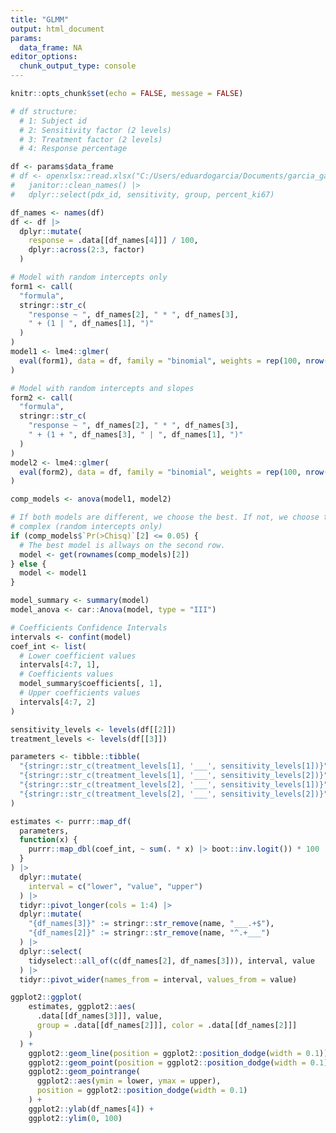 ```yaml
---
title: "GLMM"
output: html_document
params:
  data_frame: NA
editor_options: 
  chunk_output_type: console
---
```


```r
knitr::opts_chunk$set(echo = FALSE, message = FALSE)
```

```r
# df structure:
  # 1: Subject id
  # 2: Sensitivity factor (2 levels)
  # 3: Treatment factor (2 levels)
  # 4: Response percentage

df <- params$data_frame
# df <- openxlsx::read.xlsx("C:/Users/eduardogarcia/Documents/garcia_galea/t_monserrat/data/230322 table example for r script.xlsx") |>
#   janitor::clean_names() |>
#   dplyr::select(pdx_id, sensitivity, group, percent_ki67)

df_names <- names(df)
df <- df |>
  dplyr::mutate(
    response = .data[[df_names[4]]] / 100,
    dplyr::across(2:3, factor)
  )
```


```r

# Model with random intercepts only
form1 <- call(
  "formula",
  stringr::str_c(
    "response ~ ", df_names[2], " * ", df_names[3],
    " + (1 | ", df_names[1], ")"
  )
)
model1 <- lme4::glmer(
  eval(form1), data = df, family = "binomial", weights = rep(100, nrow(df))
)

# Model with random intercepts and slopes
form2 <- call(
  "formula",
  stringr::str_c(
    "response ~ ", df_names[2], " * ", df_names[3],
    " + (1 + ", df_names[3], " | ", df_names[1], ")"
  )
)
model2 <- lme4::glmer(
  eval(form2), data = df, family = "binomial", weights = rep(100, nrow(df))
)

comp_models <- anova(model1, model2)

# If both models are different, we choose the best. If not, we choose the less
# complex (random intercepts only)
if (comp_models$`Pr(>Chisq)`[2] <= 0.05) {
  # The best model is allways on the second row.
  model <- get(rownames(comp_models)[2])
} else {
  model <- model1
}


```

```r
model_summary <- summary(model)
model_anova <- car::Anova(model, type = "III")

# Coefficients Confidence Intervals 
intervals <- confint(model)
coef_int <- list(
  # Lower coefficient values
  intervals[4:7, 1],
  # Coefficients values
  model_summary$coefficients[, 1],
  # Upper coefficients values
  intervals[4:7, 2]
)

```

```r

sensitivity_levels <- levels(df[[2]])
treatment_levels <- levels(df[[3]])

parameters <- tibble::tibble(
  "{stringr::str_c(treatment_levels[1], '___', sensitivity_levels[1])}" := c(1, 0, 0, 0),
  "{stringr::str_c(treatment_levels[1], '___', sensitivity_levels[2])}" := c(1, 1, 0, 0),
  "{stringr::str_c(treatment_levels[2], '___', sensitivity_levels[1])}" := c(1, 0, 1, 0),
  "{stringr::str_c(treatment_levels[2], '___', sensitivity_levels[2])}" := c(1, 1, 1, 1),
)

estimates <- purrr::map_df(
  parameters,
  function(x) {
    purrr::map_dbl(coef_int, ~ sum(. * x) |> boot::inv.logit()) * 100
  }
) |>
  dplyr::mutate(
    interval = c("lower", "value", "upper")
  ) |>
  tidyr::pivot_longer(cols = 1:4) |>
  dplyr::mutate(
    "{df_names[3]}" := stringr::str_remove(name, "___.+$"),
    "{df_names[2]}" := stringr::str_remove(name, "^.+___")
  ) |>
  dplyr::select(
    tidyselect::all_of(c(df_names[2], df_names[3])), interval, value
  ) |>
  tidyr::pivot_wider(names_from = interval, values_from = value)
```

```r
ggplot2::ggplot(
    estimates, ggplot2::aes(
      .data[[df_names[3]]], value,
      group = .data[[df_names[2]]], color = .data[[df_names[2]]]
    )
  ) +
    ggplot2::geom_line(position = ggplot2::position_dodge(width = 0.1)) +
    ggplot2::geom_point(position = ggplot2::position_dodge(width = 0.1)) +
    ggplot2::geom_pointrange(
      ggplot2::aes(ymin = lower, ymax = upper),
      position = ggplot2::position_dodge(width = 0.1)
    ) +
    ggplot2::ylab(df_names[4]) +
    ggplot2::ylim(0, 100)
```

